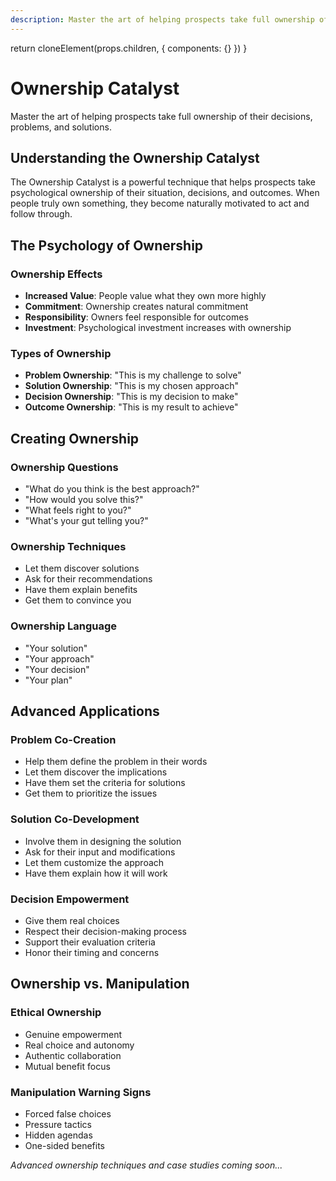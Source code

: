 ```yaml
---
description: Master the art of helping prospects take full ownership of their decisions, problems, and solutions.
---
```



  return cloneElement(props.children, {
    components: {}
  })
}

# Ownership Catalyst

Master the art of helping prospects take full ownership of their decisions, problems, and solutions.

## Understanding the Ownership Catalyst

The Ownership Catalyst is a powerful technique that helps prospects take psychological ownership of their situation, decisions, and outcomes. When people truly own something, they become naturally motivated to act and follow through.

## The Psychology of Ownership

### Ownership Effects
- **Increased Value**: People value what they own more highly
- **Commitment**: Ownership creates natural commitment
- **Responsibility**: Owners feel responsible for outcomes
- **Investment**: Psychological investment increases with ownership

### Types of Ownership
- **Problem Ownership**: "This is my challenge to solve"
- **Solution Ownership**: "This is my chosen approach"
- **Decision Ownership**: "This is my decision to make"
- **Outcome Ownership**: "This is my result to achieve"

## Creating Ownership

### Ownership Questions
- "What do you think is the best approach?"
- "How would you solve this?"
- "What feels right to you?"
- "What's your gut telling you?"

### Ownership Techniques
- Let them discover solutions
- Ask for their recommendations
- Have them explain benefits
- Get them to convince you

### Ownership Language
- "Your solution"
- "Your approach"
- "Your decision"
- "Your plan"

## Advanced Applications

### Problem Co-Creation
- Help them define the problem in their words
- Let them discover the implications
- Have them set the criteria for solutions
- Get them to prioritize the issues

### Solution Co-Development
- Involve them in designing the solution
- Ask for their input and modifications
- Let them customize the approach
- Have them explain how it will work

### Decision Empowerment
- Give them real choices
- Respect their decision-making process
- Support their evaluation criteria
- Honor their timing and concerns

## Ownership vs. Manipulation

### Ethical Ownership
- Genuine empowerment
- Real choice and autonomy
- Authentic collaboration
- Mutual benefit focus

### Manipulation Warning Signs
- Forced false choices
- Pressure tactics
- Hidden agendas
- One-sided benefits

*Advanced ownership techniques and case studies coming soon...*
